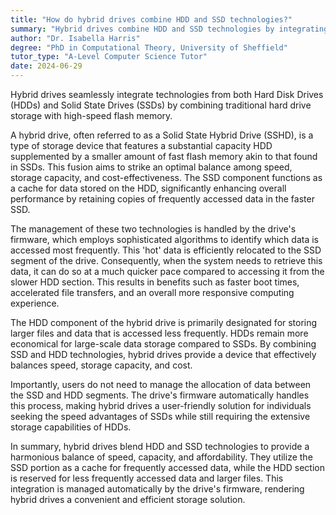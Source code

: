```yaml
---
title: "How do hybrid drives combine HDD and SSD technologies?"
summary: "Hybrid drives combine HDD and SSD technologies by integrating flash storage with traditional hard drive storage."
author: "Dr. Isabella Harris"
degree: "PhD in Computational Theory, University of Sheffield"
tutor_type: "A-Level Computer Science Tutor"
date: 2024-06-29
---
```


Hybrid drives seamlessly integrate technologies from both Hard Disk Drives (HDDs) and Solid State Drives (SSDs) by combining traditional hard drive storage with high-speed flash memory.

A hybrid drive, often referred to as a Solid State Hybrid Drive (SSHD), is a type of storage device that features a substantial capacity HDD supplemented by a smaller amount of fast flash memory akin to that found in SSDs. This fusion aims to strike an optimal balance among speed, storage capacity, and cost-effectiveness. The SSD component functions as a cache for data stored on the HDD, significantly enhancing overall performance by retaining copies of frequently accessed data in the faster SSD.

The management of these two technologies is handled by the drive's firmware, which employs sophisticated algorithms to identify which data is accessed most frequently. This 'hot' data is efficiently relocated to the SSD segment of the drive. Consequently, when the system needs to retrieve this data, it can do so at a much quicker pace compared to accessing it from the slower HDD section. This results in benefits such as faster boot times, accelerated file transfers, and an overall more responsive computing experience.

The HDD component of the hybrid drive is primarily designated for storing larger files and data that is accessed less frequently. HDDs remain more economical for large-scale data storage compared to SSDs. By combining SSD and HDD technologies, hybrid drives provide a device that effectively balances speed, storage capacity, and cost.

Importantly, users do not need to manage the allocation of data between the SSD and HDD segments. The drive's firmware automatically handles this process, making hybrid drives a user-friendly solution for individuals seeking the speed advantages of SSDs while still requiring the extensive storage capabilities of HDDs.

In summary, hybrid drives blend HDD and SSD technologies to provide a harmonious balance of speed, capacity, and affordability. They utilize the SSD portion as a cache for frequently accessed data, while the HDD section is reserved for less frequently accessed data and larger files. This integration is managed automatically by the drive's firmware, rendering hybrid drives a convenient and efficient storage solution.
    